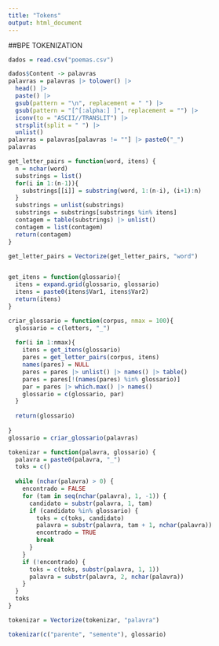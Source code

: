```yaml
---
title: "Tokens"
output: html_document
---
```


##BPE TOKENIZATION

```r
dados = read.csv("poemas.csv")
```

```r
dados$Content -> palavras
palavras = palavras |> tolower() |>
  head() |> 
  paste() |>
  gsub(pattern = "\n", replacement = " ") |>
  gsub(pattern = "[^[:alpha:] ]", replacement = "") |> 
  iconv(to = "ASCII//TRANSLIT") |> 
  strsplit(split = " ") |>
  unlist()
palavras = palavras[palavras != ""] |> paste0("_")
palavras
```

```r
get_letter_pairs = function(word, itens) {
  n = nchar(word)
  substrings = list()
  for(i in 1:(n-1)){
    substrings[[i]] = substring(word, 1:(n-i), (i+1):n)
  }
  substrings = unlist(substrings)
  substrings = substrings[substrings %in% itens]
  contagem = table(substrings) |> unlist()
  contagem = list(contagem)
  return(contagem)
}

get_letter_pairs = Vectorize(get_letter_pairs, "word")


get_itens = function(glossario){
  itens = expand.grid(glossario, glossario)
  itens = paste0(itens$Var1, itens$Var2)
  return(itens)
}

criar_glossario = function(corpus, nmax = 100){
  glossario = c(letters, "_")
  
  for(i in 1:nmax){
    itens = get_itens(glossario)
    pares = get_letter_pairs(corpus, itens)
    names(pares) = NULL
    pares = pares |> unlist() |> names() |> table() 
    pares = pares[!(names(pares) %in% glossario)]
    par = pares |> which.max() |> names()
    glossario = c(glossario, par)
  }
  
  return(glossario)
  
}
glossario = criar_glossario(palavras)
```

```r
tokenizar = function(palavra, glossario) {
  palavra = paste0(palavra, "_")
  toks = c()
  
  while (nchar(palavra) > 0) {
    encontrado = FALSE
    for (tam in seq(nchar(palavra), 1, -1)) {
      candidato = substr(palavra, 1, tam)
      if (candidato %in% glossario) {
        toks = c(toks, candidato)
        palavra = substr(palavra, tam + 1, nchar(palavra))
        encontrado = TRUE
        break
      }
    }
    if (!encontrado) {
      toks = c(toks, substr(palavra, 1, 1))
      palavra = substr(palavra, 2, nchar(palavra))
    }
  }
  toks
}

tokenizar = Vectorize(tokenizar, "palavra")

tokenizar(c("parente", "semente"), glossario)

```



